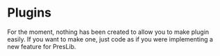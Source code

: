 # Plugins


For the moment, nothing has been created to allow you to make plugin easily. If you want to make one, just code as if you were implementing a new feature for PresLib.